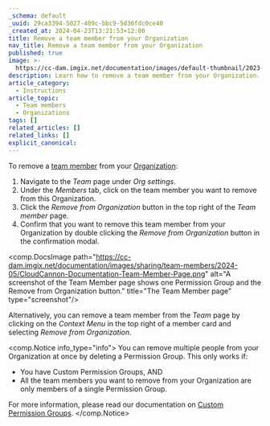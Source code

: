```yaml
---
_schema: default
_uuid: 29ca3394-5027-409c-bbc9-5d36fdc0ce40
_created_at: 2024-04-23T13:21:53+12:00
title: Remove a team member from your Organization
nav_title: Remove a team member from your Organization
published: true
image: >-
  https://cc-dam.imgix.net/documentation/images/default-thumbnail/2023-Q4/CloudCannon-Documentation-Thumbnail.png
description: Learn how to remove a team member from your Organization.
article_category:
  - Instructions
article_topic:
  - Team members
  - Organizations
tags: []
related_articles: []
related_links: []
explicit_canonical:
---
```

To remove a [team member](/documentation/articles/what-is-a-team-member/) from your [Organization](/documentation/articles/what-is-an-organization/):

1. Navigate to the *Team* page under *Org settings*.
2. Under the *Members* tab, click on the team member you want to remove from this Organization.
3. Click the *Remove from Organization* button in the top right of the *Team member* page.
4. Confirm that you want to remove this team member from your Organization by double clicking the *Remove from Organization* button in the confirmation modal.

<comp.DocsImage path="https://cc-dam.imgix.net/documentation/images/sharing/team-members/2024-05/CloudCannon-Documentation-Team-Member-Page.png" alt="A screenshot of the Team Member page shows one Permission Group and the Remove from Organization button." title="The Team Member page" type="screenshot"/>

Alternatively, you can remove a team member from the *Team* page by clicking on the *Context Menu* in the top right of a member card and selecting *Remove from Organization*.

<comp.Notice info_type="info">
  You can remove multiple people from your Organization at once by deleting a Permission Group. This only works if:

  * You have Custom Permission Groups, AND
  * All the team members you want to remove from your Organization are only members of a single Permission Group.

  For more information, please read our documentation on [Custom Permission Groups](/documentation/articles/what-are-custom-permission-groups/).
</comp.Notice>